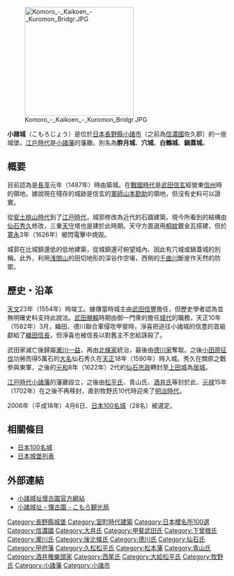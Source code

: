 {{日本城郭概要表|
name = 小諸城|
pref = 長野縣|
img = File:Komoro castle00s3872.jpg|
img_capt = 三之門 {{Infobox mapframe|tyep=shape|zoom=14|frame-width=260}}|
img_width = 260px|
nihongo = 小諸城|
hiragana= こもろじょう|
romaji= Komoro-jō|
ar_called = 醉月城、穴城、白鶴城、鍋蓋城|
struct =  [[平山城|平山城]]|
tower_struct = 三重|
builders = [[武田信玄|武田信玄]]|
build_y = [[天文_(日本)|天文]]23年（1554年）|
revamp = [[仙石秀久|仙石秀久]]|
rulers = [[武田氏|武田氏]]、仙石氏、牧野氏等|
reject_y = 不明|
remains = [[大手門|大手門]]、三之門、天守台、[[石牆|石垣]]、空堀|
rebuilding things = |
cultural asset = [[重要文化財|重要文化財]]（大手門、三之門）|
location = {{Coord|36|19|38.41|N|138|25|2.09|E|scale:10000}} |
}}
[[File:Komoro_-_Kaikoen_-_Kuromon_Bridgr.JPG|250px]]

'''小諸城'''（こもろじょう）是位於[[日本|日本]][[長野縣|長野縣]][[小諸市|小諸市]]（之前為[[信濃國|信濃國]]佐久郡）的一座城堡。[[江戶時代|江戶時代]]是[[小諸藩|小諸藩]]的藩廳。別名為'''酔月城'''、'''穴城'''、'''白鶴城'''、'''鍋蓋城'''。

== 概要 ==
目前認為是[[長享|長享]]元年（1487年）時由{{link-ja|大井光忠}}築城。在[[日本戰國時代|戰國時代]]是[[武田信玄|武田信玄]]經營東[[信濃國|信州]]時的領地。據說現在殘存的城跡是信玄的[[軍師|軍師]][[山本勘助|山本勘助]]的領地，但沒有史料可以證實。

從[[安土桃山時代|安土桃山時代]]到了[[江戸時代|江戸時代]]，城郭修改為近代的石牆建築。現今所看到的結構由[[仙石秀久|仙石秀久]]修改，三重[[天守|天守]]塔也是建於此時期。天守方面選用[[桐紋|桐紋]]鍍金瓦搭建，但於[[寛永|寛永]]3年（1626年）被閃電擊中燒毀。

城郭在比城鎮還低的低地建築，從城鎮還可俯望城內、因此有穴城或鍋蓋城的別稱。此外，利用[[浅間山|浅間山]]的田切地形的深谷作空壕，西側的[[千曲川|千曲川]]斷崖作天然的防禦。

== 歷史・沿革 ==
[[天文_(日本)|天文]]23年（1554年）時竣工。據傳當時城主由[[武田信豐_(甲斐武田氏)|武田信豐]]擔任，但歷史學者認為並無明確史料支持此說法。[[武田勝賴|武田勝賴]]時期由御一門衆的{{link-ja|下曾根淨喜|下曾根浄喜}}擔任[[城代|城代]]的職務，天正10年（1582年）3月，織田、德川聯合軍侵攻甲斐時，淨喜把逃往小諸城的信豊的首級獻給了[[織田信長|織田信長]]，但淨喜也被信長以對舊主不忠給誅殺了。

武田家滅亡後歸屬[[瀧川一益|瀧川一益]]，再由[[後北條氏|北條家]]統治，最後由[[德川氏|德川家]]奪取。之後[[小田原征伐|小田原征伐]]功勞而得5萬石的[[大名_(稱謂)|大名]]仙石秀久在[[天正_(日本)|天正]]18年（1590年）時入城。秀久在關原之戰參與東軍，之後的[[元和_(日本)|元和]]8年（1622年）2代的[[仙石忠政|仙石忠政]]轉封至[[上田城|上田城]]為[[居城|居城]]。

[[江戸時代|江戸時代]][[小諸藩|小諸藩]]的藩廳設立，之後由[[松平氏|松平氏]]、青山氏、[[酒井氏|酒井氏]]等封於此、[[元禄|元禄]]15年（1702年）在{{link-ja|牧野康重}}之後不再移封，直到牧野氏10代{{link-ja|牧野康濟|牧野康済}}時迎來了[[明治時代|明治時代]]。

2006年（平成18年）4月6日、[[日本100名城|日本100名城]]（28名）被選定。

== 相關條目 ==
*[[日本100名城|日本100名城]]
*[[日本城堡列表|日本城堡列表]]

== 外部連結 ==
{{Commons category|Komoro Castle}}
* [https://www.city.komoro.lg.jp/kaikoen/ 小諸城址懷古園官方網站] {{Wayback|url=https://www.city.komoro.lg.jp/kaikoen/ |date=20211228051751 }}
* [http://www.komoro-tour.jp/spot/castle/ 小諸城址・懐古園 - こもろ観光局] {{Wayback|url=http://www.komoro-tour.jp/spot/castle/ |date=20220204220839 }} 

{{日本100名城}}

[[Category:長野縣城堡|Category:長野縣城堡]]
[[Category:室町時代建築|Category:室町時代建築]]
[[Category:日本櫻名所100選|Category:日本櫻名所100選]]
[[Category:信濃國|Category:信濃國]]
[[Category:大井氏|Category:大井氏]]
[[Category:甲斐武田氏|Category:甲斐武田氏]]
[[Category:下曾根氏|Category:下曾根氏]]
[[Category:瀧川氏|Category:瀧川氏]]
[[Category:後北條氏|Category:後北條氏]]
[[Category:德川氏|Category:德川氏]]
[[Category:仙石氏|Category:仙石氏]]
[[Category:甲府藩|Category:甲府藩]]
[[Category:久松松平氏|Category:久松松平氏]]
[[Category:松本藩|Category:松本藩]]
[[Category:青山氏|Category:青山氏]]
[[Category:酒井雅樂頭家|Category:酒井雅樂頭家]]
[[Category:西尾氏|Category:西尾氏]]
[[Category:大給松平氏|Category:大給松平氏]]
[[Category:牧野氏|Category:牧野氏]]
[[Category:小諸藩|Category:小諸藩]]
[[Category:小諸市|Category:小諸市]]